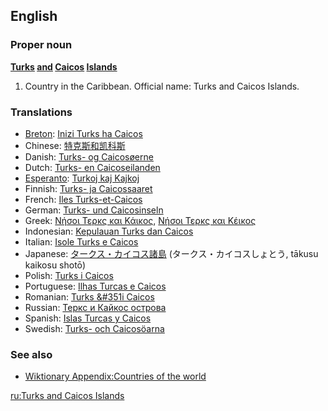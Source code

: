 ==English==

===Proper noun===
'''[[Turks]] [[and]] [[Caicos]] [[Island]]s'''

# Country in the Caribbean.  Official name: Turks and Caicos Islands.

===Translations===
*[[Breton]]: [[Inizi Turks ha Caicos]]
*Chinese: [[特克斯和凯科斯]]
*Danish: [[Turks- og Caicosøerne]]
*Dutch: [[Turks- en Caicoseilanden]]
*[[Esperanto]]: [[Turkoj kaj Kajkoj]]
*Finnish: [[Turks- ja Caicossaaret]]
*French: [[Iles Turks-et-Caicos]]
*German: [[Turks- und Caicosinseln]]
*Greek: [[Νήσοι Τερκς και Κάικος]], [[Νήσοι Τερκς και Κέικος]]
*Indonesian: [[Kepulauan Turks dan Caicos]]
*Italian: [[Isole Turks e Caicos]]
*Japanese: [[タークス・カイコス諸島]] (タークス・カイコスしょとう, tākusu kaikosu shotō)
*Polish: [[Turks i Caicos]]
*Portuguese: [[Ilhas Turcas e Caicos]]
*Romanian: [[Turks &#351i Caicos]]
*Russian: [[Теркс и Кайкос острова]]
*Spanish: [[Islas Turcas y Caicos]]
*Swedish: [[Turks- och Caicosöarna]]

===See also===
*[[Wiktionary Appendix:Countries of the world]]

[[ru:Turks and Caicos Islands]]